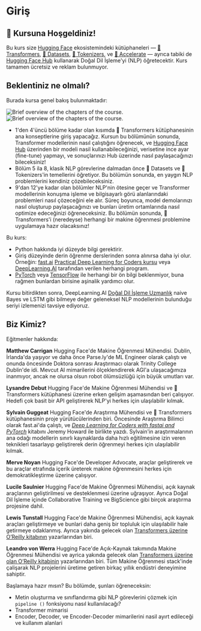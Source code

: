 # Giriş

## 🤗 Kursuna Hoşgeldiniz!

<Youtube id="00GKzGyWFEs" />

Bu kurs size [Hugging Face](https://huggingface.co/) ekosistemindeki kütüphaneleri — [🤗 Transformers](https://github.com/huggingface/transformers), [🤗 Datasets](https://github.com/huggingface/datasets), [🤗 Tokenizers](https://github.com/huggingface/tokenizers), ve [🤗 Accelerate](https://github.com/huggingface/accelerate) — ayrıca tabiki de [Hugging Face Hub](https://huggingface.co/models) kullanarak Doğal Dil İşleme'yi (NLP) öğretecektir. Kurs tamamen ücretsiz ve reklam bulunmuyor.

## Beklentiniz ne olmalı?

Burada kursa genel bakış bulunmaktadır: 

<div class="flex justify-center">
<img class="block dark:hidden" src="https://huggingface.co/datasets/huggingface-course/documentation-images/resolve/main/en/chapter1/summary.svg" alt="Brief overview of the chapters of the course.">
<img class="hidden dark:block" src="https://huggingface.co/datasets/huggingface-course/documentation-images/resolve/main/en/chapter1/summary-dark.svg" alt="Brief overview of the chapters of the course.">
</div>

- 1'den 4'üncü bölüme kadar olan kısımda 🤗 Transformers kütüphanesinin ana konseptlerine giriş yapacağız. Kursun bu bölümünün sonunda, Transformer modellerinin nasıl çalıştığını öğrenecek, ve [Hugging Face Hub](https://huggingface.co/models) üzerinden bir modeli nasil kullanabileceğinizi, verisetine ince ayar (fine-tune) yapmayı, ve sonuçlarınızı Hub üzerinde nasıl paylaşacağınızı bileceksiniz!
- Bölüm 5 ila 8, klasik NLP görevlerine dalmadan önce 🤗 Datasets ve 🤗 Tokenizers'in temellerini öğretiyor. Bu bölümün sonunda, en yaygın NLP problemlerini kendiniz çözebileceksiniz.
- 9'dan 12'ye kadar olan bölümler NLP'nin ötesine geçer ve Transformer modellerinin konuşma işleme ve bilgisayarlı görü alanlarındaki problemleri nasıl çözeceğini ele alır. Süreç boyunca, model demolarınızı nasıl oluşturup paylaşacağınızı ve bunları üretim ortamlarında nasıl optimize edeceğinizi öğreneceksiniz. Bu bölümün sonunda, 🤗 Transformers'i (neredeyse) herhangi bir makine öğrenmesi problemine uygulamaya hazır olacaksınız!

Bu kurs:

* Python hakkında iyi düzeyde bilgi gerektirir.
* Giriş düzeyinde derin öğrenme derslerinden sonra alınırsa daha iyi olur. Örneğin: [fast.ai](https://www.fast.ai/) [Practical Deep Learning for Coders kursu](https://course.fast.ai/) veya [DeepLearning.AI](https://www.deeplearning.ai/) tarafından verilen herhangi program.
* [PyTorch](https://pytorch.org/) veya [TensorFlow](https://www.tensorflow.org/) ile herhangi bir ön bilgi beklenmiyor, buna rağmen bunlardan birisine aşinalik yardımcı olur.

Kursu bitirdikten sonra, DeepLearning.AI [Doğal Dil İşleme Uzmanlık](https://www.coursera.org/specializations/natural-language-processing?utm_source=deeplearning-ai&utm_medium=institutions&utm_campaign=20211011-nlp-2-hugging_face-page-nlp-refresh) naive Bayes ve LSTM gibi bilmeye değer geleneksel NLP modellerinin bulunduğu seriyi izlemenizi tavsiye ediyoruz. 


## Biz Kimiz?

Eğitmenler hakkında:

**Matthew Carrigan** Hugging Face'de Makine Öğrenmesi Mühendisi. Dublin, İrlanda'da yaşıyor ve daha önce Parse.ly'de ML Engineer olarak çalıştı ve onunda öncesinde Doktora sonrası Araştırmacı olarak Trinity College Dublin'de idi. Mevcut AI mimarilerini ölçeklendirerek AGI'a ulaşacağımıza inanmıyor, ancak ne olursa olsun robot ölümsüzlüğü için büyük umutları var. 

**Lysandre Debut** Hugging Face'de Makine Öğrenmesi Mühendisi  ve 🤗 Transformers kütüphanesi üzerine erken gelişim aşamasından beri çalışıyor. Hedefi çok basit bir API geliştirerek NLP'yi herkes için ulaşılabilir kılmak.

**Sylvain Guggeat** Hugging Face'de Araştırma Mühendisi ve 🤗 Transformers kütüphanesinin proje yürütücülerinden biri. Öncesinde Araştırma Bilimci olarak fast.ai'da çalıştı, ve _[Deep Learning for Coders with fastai and PyTorch](https://learning.oreilly.com/library/view/deep-learning-for/9781492045519/)_ kitabını Jeremy Howard ile birlikte yazdı. Sylvain'in araştırmalarının ana odağı modellerin sınırlı kaynaklarda daha hızlı eğitilmesine izin veren teknikleri tasarlayıp geliştirerek derin öğrenmeyi herkes için ulaşılabilir kılmak.

**Merve Noyan** Hugging Face'de Developer Advocate, araçlar geliştirerek ve bu araçlar etrafında içerik üreterek makine öğrenmesini herkes için demokratikleştirme üzerine çalışıyor.

**Lucile Saulnier** Hugging Face'de Makine Öğrenmesi Mühendisi, açık kaynak araçlarının geliştirilmesi ve desteklenmesi üzerine uğraşıyor. Ayrıca Doğal Dil İşleme içinde Collaborative Training ve BigScience gibi birçok araştırma projesine dahil.

**Lewis Tunstall** Hugging Face'de Makine Öğrenmesi Mühendisi, açık kaynak araçları geliştirmeye ve bunlari daha geniş bir topluluk için ulaşılabilir hale getirmeye odaklanmış. Ayrıca yakında gelecek olan [Transformers üzerine O’Reilly kitabının](https://www.oreilly.com/library/view/natural-language-processing/9781098103231/) yazarlarından biri.

**Leandro von Werra**  Hugging Face'de Açık-Kaynak takımında Makine Öğrenmesi Mühendisi ve ayrica yakında gelecek olan [Transformers üzerine olan O’Reilly kitabinin](https://www.oreilly.com/library/view/natural-language-processing/9781098103231/) yazarlarından biri. Tüm Makine Öğrenmesi stack'inde çalişarak NLP projelerini üretime getiren birkaç yıllık endüstri deneyimine sahiptir.


Başlamaya hazır mısın? Bu bölümde, şunları öğreneceksin:
* Metin oluşturma ve sınıflandırma gibi NLP görevlerini çözmek için `pipeline ()` fonksiyonu nasıl kullanılacağı?
* Transformer mimarisi
* Encoder, Decoder, ve Encoder-Decoder mimarilerini nasil ayırt edileceği ve kullanım alanlari
